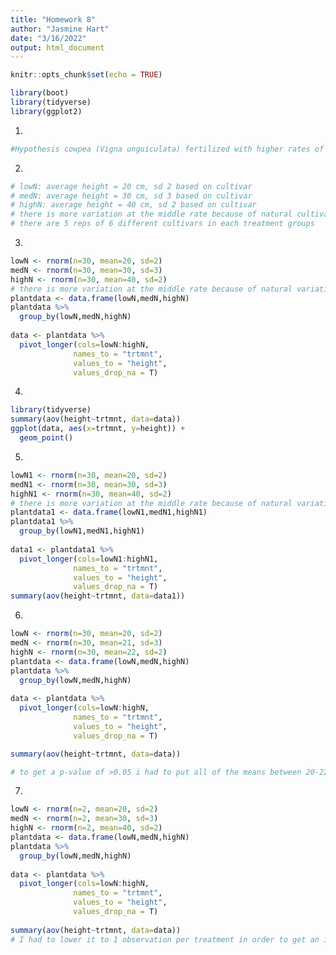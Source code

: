 ```yaml
---
title: "Homework 8"
author: "Jasmine Hart"
date: "3/16/2022"
output: html_document
---
```


```r
knitr::opts_chunk$set(echo = TRUE)
```

```r
library(boot)
library(tidyverse)
library(ggplot2)
```

1.
```r
#Hypothesis cowpea (Vigna unguiculata) fertilized with higher rates of Nitrogen will be taller when fully mature.
```

2.
```r
# lowN: average height = 20 cm, sd 2 based on cultivar
# medN: average height = 30 cm, sd 3 based on cultivar 
# highN: average height = 40 cm, sd 2 based on cultivar
# there is more variation at the middle rate because of natural cultivar variation and possible nutrient leaching
# there are 5 reps of 6 different cultivars in each treatment groups
```

3.
```r
lowN <- rnorm(n=30, mean=20, sd=2)
medN <- rnorm(n=30, mean=30, sd=3)
highN <- rnorm(n=30, mean=40, sd=2)
# there is more variation at the middle rate because of natural variation and possible nutrient leaching
plantdata <- data.frame(lowN,medN,highN)
plantdata %>%
  group_by(lowN,medN,highN)
  
data <- plantdata %>%
  pivot_longer(cols=lowN:highN,
              names_to = "trtmnt",
              values_to = "height",
              values_drop_na = T)


```

4.
```r
library(tidyverse)
summary(aov(height~trtmnt, data=data))
ggplot(data, aes(x=trtmnt, y=height)) +
  geom_point()
```

5.
```r
lowN1 <- rnorm(n=30, mean=20, sd=2)
medN1 <- rnorm(n=30, mean=30, sd=3)
highN1 <- rnorm(n=30, mean=40, sd=2)
# there is more variation at the middle rate because of natural variation and possible nutrient leaching
plantdata1 <- data.frame(lowN1,medN1,highN1)
plantdata1 %>%
  group_by(lowN1,medN1,highN1)
  
data1 <- plantdata1 %>%
  pivot_longer(cols=lowN1:highN1,
              names_to = "trtmnt",
              values_to = "height",
              values_drop_na = T)
summary(aov(height~trtmnt, data=data1))
```

6.
```r
lowN <- rnorm(n=30, mean=20, sd=2)
medN <- rnorm(n=30, mean=21, sd=3)
highN <- rnorm(n=30, mean=22, sd=2)
plantdata <- data.frame(lowN,medN,highN)
plantdata %>%
  group_by(lowN,medN,highN)
  
data <- plantdata %>%
  pivot_longer(cols=lowN:highN,
              names_to = "trtmnt",
              values_to = "height",
              values_drop_na = T)

summary(aov(height~trtmnt, data=data))

# to get a p-value of >0.05 i had to put all of the means between 20-22, and that resulted in a p  value of 0.076, making it in significant.
```

7.
```r
lowN <- rnorm(n=2, mean=20, sd=2)
medN <- rnorm(n=2, mean=30, sd=3)
highN <- rnorm(n=2, mean=40, sd=2)
plantdata <- data.frame(lowN,medN,highN)
plantdata %>%
  group_by(lowN,medN,highN)
  
data <- plantdata %>%
  pivot_longer(cols=lowN:highN,
              names_to = "trtmnt",
              values_to = "height",
              values_drop_na = T)
              
summary(aov(height~trtmnt, data=data))
# I had to lower it to 1 observation per treatment in order to get an insignificant p-value. Even at 2 observations per treatment, the p value remains <0.05 at 0.0035, because the mean values remaining the same shows that they are different from one another and it is statistically significant.
```




